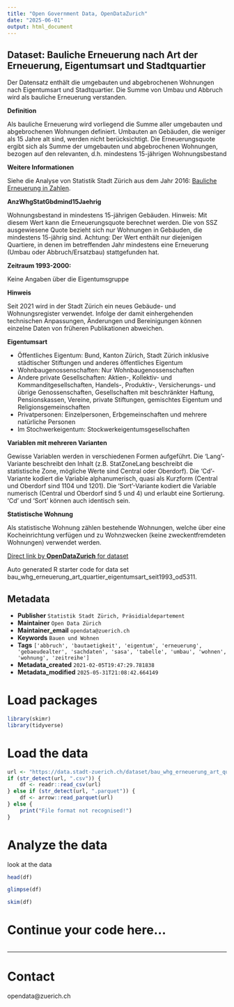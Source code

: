 ```yaml
---
title: "Open Government Data, OpenDataZurich"
date: "2025-06-01"
output: html_document
---
```


## Dataset: Bauliche Erneuerung nach Art der Erneuerung, Eigentumsart und Stadtquartier

Der Datensatz enthält die umgebauten und abgebrochenen Wohnungen nach Eigentumsart und Stadtquartier. Die Summe von Umbau und Abbruch wird als bauliche Erneuerung verstanden.

**Definition**


Als bauliche Erneuerung wird vorliegend die Summe aller umgebauten und abgebrochenen Wohnungen definiert. Umbauten an Gebäuden, die weniger als 15 Jahre alt sind, werden nicht berücksichtigt. Die Erneuerungsquote ergibt sich als Summe der umgebauten und abgebrochenen Wohnungen, bezogen auf den relevanten, d.h. mindestens 15-jährigen Wohnungsbestand


[]()

**Weitere Informationen**


Siehe die Analyse von Statistik Stadt Zürich aus dem Jahr 2016: [Bauliche Erneuerung in Zahlen](https://www.stadt-zuerich.ch/de/politik-und-verwaltung/statistik-und-daten/publikationen-und-dienstleistungen/publikationen/analysen/A_001_2016.html).


[]()

**AnzWhgStatGbdmind15Jaehrig**


Wohnungsbestand in mindestens 15-jährigen Gebäuden. Hinweis: Mit diesem Wert kann die Erneuerungsquote berechnet werden. Die von SSZ ausgewiesene Quote bezieht sich nur Wohnungen in Gebäuden, die mindestens 15-jährig sind. Achtung: Der Wert enthält nur diejenigen Quartiere, in denen im betreffenden Jahr mindestens eine Erneuerung (Umbau oder Abbruch/Ersatzbau) stattgefunden hat.


[]()

**Zeitraum 1993-2000:**

Keine Angaben über die Eigentumsgruppe

[]()

**Hinweis**

Seit 2021 wird in der Stadt Zürich ein neues Gebäude- und Wohnungsregister verwendet. Infolge der damit einhergehenden technischen Anpassungen, Änderungen und Bereinigungen können einzelne Daten von früheren Publikationen abweichen.

[]()

**Eigentumsart**


- Öffentliches Eigentum: Bund, Kanton Zürich, Stadt Zürich inklusive städtischer Stiftungen und anderes öffentliches Eigentum
- Wohnbaugenossenschaften: Nur Wohnbaugenossenschaften
- Andere private Gesellschaften: Aktien-, Kollektiv- und Kommanditgesellschaften, Handels-, Produktiv-, Versicherungs- und übrige Genossenschaften, Gesellschaften mit beschränkter Haftung, Pensionskassen, Vereine, private Stiftungen, gemischtes Eigentum und Religionsgemeinschaften
- Privatpersonen: Einzelpersonen, Erbgemeinschaften und mehrere natürliche Personen
- Im Stochwerkeigentum: Stockwerkeigentumsgesellschaften


[]()

**Variablen mit mehreren Varianten**


Gewisse Variablen werden in verschiedenen Formen aufgeführt. Die 'Lang'-Variante beschreibt den Inhalt (z.B. StatZoneLang beschreibt die statistische Zone, mögliche Werte sind Central oder Oberdorf). Die 'Cd'-Variante kodiert die Variable alphanumerisch, quasi als Kurzform (Central und Oberdorf sind 1104 und 1201). Die 'Sort'-Variante kodiert die Variable numerisch (Central und Oberdorf sind 5 und 4) und erlaubt eine Sortierung. 'Cd' und 'Sort' können auch identisch sein.


[]()

**Statistische Wohnung**


Als statistische Wohnung zählen bestehende Wohnungen, welche über eine Kocheinrichtung verfügen und zu Wohnzwecken (keine zweckentfremdeten Wohnungen) verwendet werden.


[]()



[Direct link by **OpenDataZurich** for dataset](https://data.stadt-zuerich.ch/dataset/bau_whg_erneuerung_art_quartier_eigentumsart_seit1993_od5311)

Auto generated R starter code for data set bau_whg_erneuerung_art_quartier_eigentumsart_seit1993_od5311.

## Metadata

- **Publisher** `Statistik Stadt Zürich, Präsidialdepartement`
- **Maintainer** `Open Data Zürich`
- **Maintainer_email** `opendata@zuerich.ch`
- **Keywords** `Bauen und Wohnen`
- **Tags** `['abbruch', 'bautaetigkeit', 'eigentum', 'erneuerung', 'gebaeudealter', 'sachdaten', 'sasa', 'tabelle', 'umbau', 'wohnen', 'wohnung', 'zeitreihe']`
- **Metadata_created** `2021-02-05T19:47:29.781838`
- **Metadata_modified** `2025-05-31T21:08:42.664149`


# Load packages

```r
library(skimr)
library(tidyverse)
```

# Load the data

```r
url <- "https://data.stadt-zuerich.ch/dataset/bau_whg_erneuerung_art_quartier_eigentumsart_seit1993_od5311/download/BAU531OD5311.csv"
if (str_detect(url, ".csv")) {
    df <- readr::read_csv(url)
} else if (str_detect(url, ".parquet")) {
    df <- arrow::read_parquet(url)
} else {
    print("File format not recognised!")
}
```

# Analyze the data

look at the data
```r
head(df)
```

```r
glimpse(df)
```

```r
skim(df)
```

# Continue your code here...

```r

```

------------------------------------------------------------------------

# Contact

opendata@zuerich.ch
